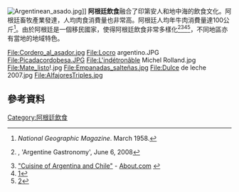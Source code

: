 {{expand|time=2015-12-24T04:32:18+00:00}}
[[File:Argentinean_asado.jpg|thumb]]]]
'''阿根廷飲食'''融合了印第安人和地中海的飲食文化。阿根廷畜牧產業發達，人均肉食消費量也非常高。阿根廷人均年牛肉消費量達100公斤<ref>''National Geographic Magazine''. March 1958.</ref>。由於阿根廷是一個移民國家，使得阿根廷飲食非常多樣化<ref name=gastronomy>{{cite web |url=http://www.argentina.ar/_en/tourism/gastronomy/index.php |title=存档副本 |accessdate=2016-02-26  |deadurl=yes |archiveurl=https://web.archive.org/web/20120323163849/http://www.argentina.ar/_en/tourism/gastronomy/index.php |archivedate=2012年3月23日 |df= }}, 'Argentine Gastronomy', June 6, 2008</ref><ref>[http://gosouthamerica.about.com/od/cuisine/a/ArgChile.htm "Cuisine of Argentina and Chile"] - [http://www.about.com About.com] {{Wayback|url=http://www.about.com/ |date=20110223105218 }}</ref><ref name="ref1">[https://web.archive.org/web/20070610215422/http://www.cels.org.ar/Site_cels/publicaciones/informes_pdf/1998.Capitulo7.pdf]</ref><ref name="ref2">[https://web.archive.org/web/20110814202421/http://docentes.fe.unl.pt/~satpeg/PapersInova/Labor%20and%20Immigration%20in%20LA-2005.pdf]</ref>，不同地區亦有當地的地域特色。

<gallery>
File:Cordero_al_asador.jpg
File:Locro argentino.JPG
File:Picadacordobesa.JPG
File:L'indétronâble Michel Rolland.jpg
File:Mate_listo!.jpg
File:Empanadas_salteñas.jpg
File:Dulce de leche 2007.jpg
File:AlfajoresTriples.jpg
</gallery>

==參考資料==
{{Reflist}}
{{美洲題目|飲食文化}}
[[Category:阿根廷飲食|Category:阿根廷飲食]]